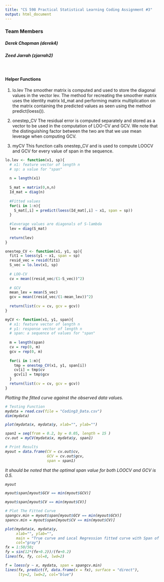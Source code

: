 ```yaml
---
title: "CS 598 Practical Statistical Learning Coding Assignment #3"
output: html_document
---
```

### Team Members
#####  Derek Chapman (derek4)
#####  Zeed Jarrah (zjarrah2)  
<br>

####  Helper Functions

1) lo.lev
The smoother matrix is computed and used to store the diagonal values in the vector lev.
The method for recreating the smoother matrix uses the identity matrix Id_mat and
performing matrix multiplication on the matrix containing the predicted values as seen using the method predict(loess()).

2) onestep_CV
The residual error is computed separately and stored as a vector to be used in the computation 
of LOO-CV and GCV. We note that the distinguishing factor between the two are that we use mean
leverage when computing GCV.

3) myCV
This function calls onestep_CV and is used to compute LOOCV and GCV for every value of span in the sequence.

```r
lo.lev <- function(x1, sp){
  # x1: feature vector of length n
  # sp: a value for "span"
  
  n = length(x1)
  
  S_mat = matrix(0,n,n)
  Id_mat = diag(n)
  
  #Fitted values
  for(i in 1:n){
    S_mat[,i] = predict(loess(Id_mat[,i] ~ x1, span = sp))
  }
  
  #leverage values are diagonals of S-lambda
  lev = diag(S_mat)
  
  return(lev)
}

onestep_CV <- function(x1, y1, sp){
  fit1 = loess(y1 ~ x1, span = sp)
  resid_vec = resid(fit1)
  S_vec = lo.lev(x1, sp)
  
  # LOO-CV
  cv = mean((resid_vec/(1-S_vec))^2)
  
  # GCV
  mean_lev = mean(S_vec)
  gcv = mean((resid_vec/(1-mean_lev))^2)
  
  return(list(cv = cv, gcv = gcv))
}

myCV <- function(x1, y1, span){
  # x1: feature vector of length n
  # y1: response vector of length n
  # span: a sequence of values for "span"
  
  m = length(span)
  cv = rep(0, m)
  gcv = rep(0, m)
  
  for(i in 1:m){
    tmp = onestep_CV(x1, y1, span[i])
    cv[i] = tmp$cv
    gcv[i] = tmp$gcv
  }
  return(list(cv = cv, gcv = gcv))
}
```
<em>
Plotting the fitted curve against the observed data values.
<em/>
```r
# Testing Function
mydata = read.csv(file = "Coding3_Data.csv")
dim(mydata)

plot(mydata$x, mydata$y, xlab="", ylab="")

span1 = seq(from = 0.2, by = 0.05, length = 15 )
cv.out = myCV(mydata$x, mydata$y, span1)

# Print Results
myout = data.frame(CV = cv.out$cv, 
                   GCV = cv.out$gcv, 
                   span = span1)
```

It should be noted that the optimal span value for both LOOCV and GCV is 0.5.
```r
myout
```
```r
myout$span[myout$GCV == min(myout$GCV)]

myout$span[myout$CV == min(myout$CV)]
```

```r
# Plot The Fitted Curve
spangcv.min = myout$span[myout$GCV == min(myout$GCV)]
spancv.min = myout$span[myout$CV == min(myout$CV)]

plot(mydata$x, mydata$y, 
     xlab="", ylab="", 
     main = "True curve and Local Regression fitted curve with Span of 0.5",
     col="gray")
fx = 1:50/50;
fy = sin(12*(fx+0.2))/(fx+0.2)
lines(fx, fy, col=8, lwd=2)

f = loess(y ~ x, mydata, span = spangcv.min)
lines(fx, predict(f, data.frame(x = fx), surface = "direct"), 
      lty=2, lwd=2, col="blue")
```
